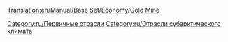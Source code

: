 [[Translation:en/Manual/Base Set/Economy/Gold Mine]]

{{ru/Промышленность|Изображение=Goldmine.png
|имя=Золотая шахта
|Климат=[[en/Субарктический]]
|Принимает=Нет
|Производит=[[ru/Manual/Base Set/Economy/Золото|Золото]]
|Примечания=нет в других [[ru/Manual/Климат|климатах]]
}}

{{ru/Navbox Промышленность}}

[[Category:ru/Первичные отрасли]]
[[Category:ru/Отрасли субарктического климата]]